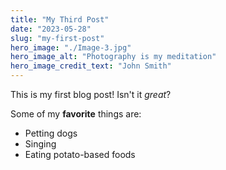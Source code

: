 ```yaml
---
title: "My Third Post"
date: "2023-05-28"
slug: "my-first-post"
hero_image: "./Image-3.jpg"
hero_image_alt: "Photography is my meditation"
hero_image_credit_text: "John Smith"
---
```


This is my first blog post! Isn't it *great*?

Some of my **favorite** things are:

* Petting dogs
* Singing
* Eating potato-based foods